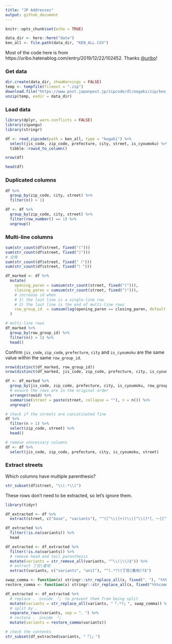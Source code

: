 ```yaml
---
title: "JP Addresses"
output: github_document
---
```


```r
knitr::opts_chunk$set(echo = TRUE)

data_dir <- here::here("data")
ken_all <- file.path(data_dir, "KEN_ALL.CSV")
```

Most of the code here is from https://uribo.hatenablog.com/entry/2019/12/22/102452. Thanks [\@uribo](https://github.com/uribo)!

### Get data

```r
dir.create(data_dir, showWarnings = FALSE)
temp <- tempfile(fileext = ".zip")
download.file("https://www.post.japanpost.jp/zipcode/dl/oogaki/zip/ken_all.zip", temp)
unzip(temp, exdir = data_dir)
```

### Load data

```r
library(dplyr, warn.conflicts = FALSE)
library(zipangu)
library(stringr)

df <- read_zipcode(path = ken_all, type = "kogaki") %>%
  select(jis_code, zip_code, prefecture, city, street, is_cyoumoku) %>% 
  tibble::rowid_to_column()

nrow(df)

head(df)
```

### Duplicated columns

```r
df %>% 
  group_by(zip_code, city, street) %>% 
  filter(n() > 1)
```

```r
df <- df %>% 
  group_by(zip_code, city, street) %>% 
  filter(row_number() == 1) %>%
  ungroup()
```

### Multi-line columns

```r
sum(str_count(df$street, fixed("(")))
sum(str_count(df$street, fixed(")")))
# 全角
sum(str_count(df$street, fixed("（")))
sum(str_count(df$street, fixed("）")))
```

```r
df_marked <- df %>%
  mutate(
    opening_paren = cumsum(str_count(street, fixed("("))),
    closing_paren = cumsum(str_count(street, fixed(")"))),
    # increase id when
    # 1) the last line is a single-line row
    # 2) the last line is the end of multi-line rows
    row_group_id  = cumsum(lag(opening_paren == closing_paren, default = 0))
  )

# multi-line rows
df_marked %>%
  group_by(row_group_id) %>% 
  filter(n() > 1) %>% 
  head()
```

Confirm `jis_code`, `zip_code`, `prefecture`, `city` and `is_cyoumoku` are the same value within the same `row_group_id`.

```r
nrow(distinct(df_marked, row_group_id))
nrow(distinct(df_marked, jis_code, zip_code, prefecture, city, is_cyoumoku, row_group_id))
```

```r
df <- df_marked %>%
  group_by(jis_code, zip_code, prefecture, city, is_cyoumoku, row_group_id) %>%
  # ensure the rows are in the original order
  arrange(rowid) %>%
  summarise(street = paste(street, collapse = ""), n = n()) %>% 
  ungroup()

# check if the streets are concatinated fine
df %>%
  filter(n > 1) %>%
  select(zip_code, street) %>% 
  head()
```

```r
# remove unncessary columns
df <- df %>% 
  select(jis_code, zip_code, prefecture, city, is_cyoumoku, street)
```

### Extract streets

Which columns have multiple parenthesis?

```r
str_subset(df$street, "\\(.*\\(")
```

These rows don't need to be extracted, so let's ignore them.

```r
library(tidyr)

df_extracted <- df %>%
  extract(street, c("base", "variants"), "^([^\\(]+)(\\([^\\(]*[、〜][^\\(]*\\))?$")

df_extracted %>% 
  filter(!is.na(variants)) %>% 
  head
```

```r
df_extracted <- df_extracted %>% 
  filter(!is.na(variants)) %>% 
  # remove head and tail parenthesis
  mutate(variants = str_remove_all(variants, "^\\(|\\)$")) %>%
  # extract 丁目|番地
  extract(variants, c("variants", "unit"), "^(.*?)(丁目|番地)?$")
```

```r
swap_comma <- function(x) stringr::str_replace_all(x, fixed("、"), "%%%comma%%%")
restore_comma <- function(x) stringr::str_replace_all(x, fixed("%%%comma%%%"), "、")

df_extracted <- df_extracted %>% 
  # replace 、 inside 「」 to prevent them from being split
  mutate(variants = str_replace_all(variants, "「.*?」", swap_comma)) %>% 
  # split by 、
  separate_rows(variants, sep = "、") %>% 
  # restore 、 inside 「」
  mutate(variants = restore_comma(variants))

# check the contents
str_subset(df_extracted$variants, "「|」")
```